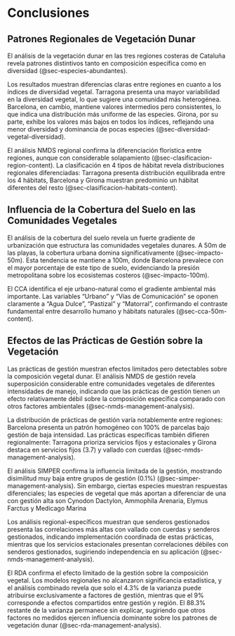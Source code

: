 # Conclusiones {#sec-conclusiones}

## Patrones Regionales de Vegetación Dunar {#sec-patrones-regionales}

El análisis de la vegetación dunar en las tres regiones costeras de Cataluña revela patrones distintivos tanto en composición específica como en diversidad (@sec-especies-abundantes).

Los resultados muestran diferencias claras entre regiones en cuanto a los índices de diversidad vegetal. Tarragona presenta una mayor variabilidad en la diversidad vegetal, lo que sugiere una comunidad más heterogénea. Barcelona, en cambio, mantiene valores intermedios pero consistentes, lo que indica una distribución más uniforme de las especies. Girona, por su parte, exhibe los valores más bajos en todos los índices, reflejando una menor diversidad y dominancia de pocas especies (@sec-diversidad-vegetal-diversidad).

El análisis NMDS regional confirma la diferenciación florística entre regiones, aunque con considerable solapamiento (@sec-clasificacion-region-content). La clasificación en 4 tipos de hábitat revela distribuciones regionales diferenciadas: Tarragona presenta distribución equilibrada entre los 4 hábitats, Barcelona y Girona muestran predominio un hábitat diferentes del resto (@sec-clasificacion-habitats-content).

## Influencia de la Cobertura del Suelo en las Comunidades Vegetales {#sec-influencia-cobertura}

El análisis de la cobertura del suelo revela un fuerte gradiente de urbanización que estructura las comunidades vegetales dunares. A 50m de las playas, la cobertura urbana domina significativamente (@sec-impacto-50m). Esta tendencia se mantiene a 100m, donde Barcelona prevalece con el mayor porcentaje de este tipo de suelo, evidenciando la presión metropolitana sobre los ecosistemas costeros (@sec-impacto-100m).

El CCA identifica el eje urbano-natural como el gradiente ambiental más importante. Las variables "Urbano" y "Vías de Comunicación" se oponen claramente a "Agua Dulce", "Pastizal" y "Matorral", confirmando el contraste fundamental entre desarrollo humano y hábitats naturales (@sec-cca-50m-content).

## Efectos de las Prácticas de Gestión sobre la Vegetación {#sec-efectos-gestion}

Las prácticas de gestión muestran efectos limitados pero detectables sobre la composición vegetal dunar. El análisis NMDS de gestión revela superposición considerable entre comunidades vegetales de diferentes intensidades de manejo, indicando que las prácticas de gestión tienen un efecto relativamente débil sobre la composición específica comparado con otros factores ambientales (@sec-nmds-management-analysis).

La distribución de prácticas de gestión varía notablemente entre regiones: Barcelona presenta un patrón homogéneo con 100% de parcelas bajo gestión de baja intensidad. Las prácticas específicas también difieren regionalmente: Tarragona prioriza servicios fijos y estacionales y Girona destaca en servicios fijos (3.7) y vallado con cuerdas (@sec-nmds-management-analysis).

El análisis SIMPER confirma la influencia limitada de la gestión, mostrando disimilitud muy baja entre grupos de gestión (0.1%) (@sec-simper-management-analysis). Sin embargo, ciertas especies muestran respuestas diferenciales; las especies de vegetal que más aportan a diferenciar de una con gestión alta son Cynodon Dactylon, Ammophila Arenaria, Elymus Farctus y Medicago Marina

Los análisis regional-específicos muestran que senderos gestionados presenta las correlaciones más altas con vallado con cuerdas y senderos gestionados, indicando implementación coordinada de estas prácticas, mientras que los servicios estacionales presentan correlaciones débiles con senderos gestionados, sugiriendo independencia en su aplicación (@sec-nmds-management-analysis).

El RDA confirma el efecto limitado de la gestión sobre la composición vegetal. Los modelos regionales no alcanzaron significancia estadística, y el análisis combinado revela que solo el 4.3% de la varianza puede atribuirse exclusivamente a factores de gestión, mientras que el 9% corresponde a efectos compartidos entre gestión y región. El 88.3% restante de la varianza permanece sin explicar, sugiriendo que otros factores no medidos ejercen influencia dominante sobre los patrones de vegetación dunar (@sec-rda-management-analysis).
